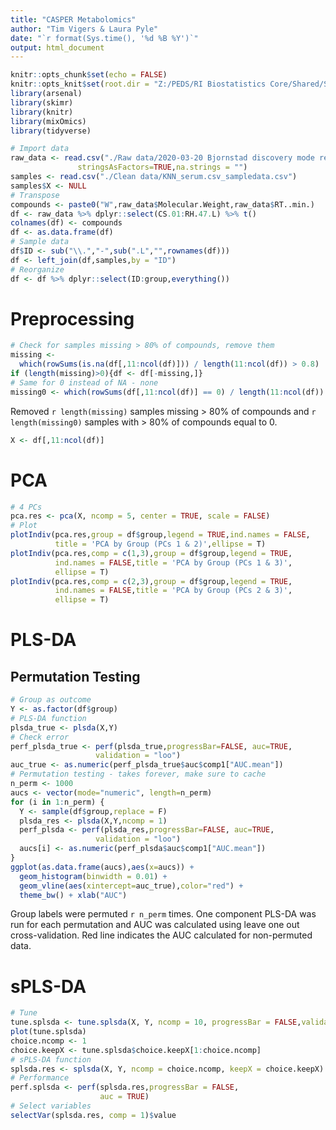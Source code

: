 ```yaml
---
title: "CASPER Metabolomics"
author: "Tim Vigers & Laura Pyle"
date: "`r format(Sys.time(), '%d %B %Y')`"
output: html_document
---
```


```r
knitr::opts_chunk$set(echo = FALSE)
knitr::opts_knit$set(root.dir = "Z:/PEDS/RI Biostatistics Core/Shared/Shared Projects/Laura/Peds Endo/Petter Bjornstad/Metabolomics")
library(arsenal)
library(skimr)
library(knitr)
library(mixOmics)
library(tidyverse)
```

```r
# Import data
raw_data <- read.csv("./Raw data/2020-03-20 Bjornstad discovery mode results jrh v2.csv", 
               stringsAsFactors=TRUE,na.strings = "")
samples <- read.csv("./Clean data/KNN_serum.csv_sampledata.csv")
samples$X <- NULL
# Transpose
compounds <- paste0("W",raw_data$Molecular.Weight,raw_data$RT..min.)
df <- raw_data %>% dplyr::select(CS.01:RH.47.L) %>% t()
colnames(df) <- compounds
df <- as.data.frame(df)
# Sample data
df$ID <- sub("\\.","-",sub(".L","",rownames(df)))
df <- left_join(df,samples,by = "ID")
# Reorganize
df <- df %>% dplyr::select(ID:group,everything())
```

# Preprocessing

```r
# Check for samples missing > 80% of compounds, remove them
missing <- 
  which(rowSums(is.na(df[,11:ncol(df)])) / length(11:ncol(df)) > 0.8)
if (length(missing)>0){df <- df[-missing,]}
# Same for 0 instead of NA - none
missing0 <- which(rowSums(df[,11:ncol(df)] == 0) / length(11:ncol(df)) > 0.8)
```

Removed `r length(missing)` samples missing > 80% of compounds and `r length(missing0)` samples with > 80% of compounds equal to 0. 

```r
X <- df[,11:ncol(df)]
```

# PCA

```r
# 4 PCs
pca.res <- pca(X, ncomp = 5, center = TRUE, scale = FALSE)
# Plot
plotIndiv(pca.res,group = df$group,legend = TRUE,ind.names = FALSE,
          title = 'PCA by Group (PCs 1 & 2)',ellipse = T)
plotIndiv(pca.res,comp = c(1,3),group = df$group,legend = TRUE,
          ind.names = FALSE,title = 'PCA by Group (PCs 1 & 3)',
          ellipse = T)
plotIndiv(pca.res,comp = c(2,3),group = df$group,legend = TRUE,
          ind.names = FALSE,title = 'PCA by Group (PCs 2 & 3)',
          ellipse = T)
```

# PLS-DA

## Permutation Testing

```r
# Group as outcome
Y <- as.factor(df$group)
# PLS-DA function
plsda_true <- plsda(X,Y)
# Check error
perf_plsda_true <- perf(plsda_true,progressBar=FALSE, auc=TRUE,
                   validation = "loo")
auc_true <- as.numeric(perf_plsda_true$auc$comp1["AUC.mean"])
# Permutation testing - takes forever, make sure to cache
n_perm <- 1000
aucs <- vector(mode="numeric", length=n_perm)
for (i in 1:n_perm) {
  Y <- sample(df$group,replace = F)
  plsda_res <- plsda(X,Y,ncomp = 1)
  perf_plsda <- perf(plsda_res,progressBar=FALSE, auc=TRUE,
                   validation = "loo")
  aucs[i] <- as.numeric(perf_plsda$auc$comp1["AUC.mean"])
}
ggplot(as.data.frame(aucs),aes(x=aucs)) + 
  geom_histogram(binwidth = 0.01) + 
  geom_vline(aes(xintercept=auc_true),color="red") + 
  theme_bw() + xlab("AUC")
```

Group labels were permuted `r n_perm` times. One component PLS-DA was run for each permutation and AUC was calculated using leave one out cross-validation. Red line indicates the AUC calculated for non-permuted data.

# sPLS-DA

```r
# Tune
tune.splsda <- tune.splsda(X, Y, ncomp = 10, progressBar = FALSE,validation = "loo")
plot(tune.splsda)
choice.ncomp <- 1
choice.keepX <- tune.splsda$choice.keepX[1:choice.ncomp]
# sPLS-DA function
splsda.res <- splsda(X, Y, ncomp = choice.ncomp, keepX = choice.keepX)
# Performance
perf.splsda <- perf(splsda.res,progressBar = FALSE,
                    auc = TRUE)
# Select variables
selectVar(splsda.res, comp = 1)$value
```
